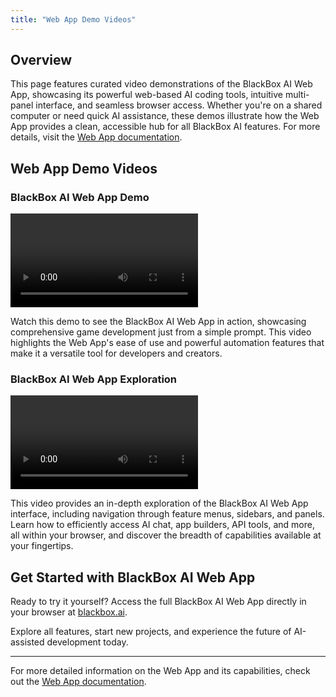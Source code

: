 ```yaml
---
title: "Web App Demo Videos"
---
```


## Overview

This page features curated video demonstrations of the BlackBox AI Web App, showcasing its powerful web-based AI coding tools, intuitive multi-panel interface, and seamless browser access. Whether you're on a shared computer or need quick AI assistance, these demos illustrate how the Web App provides a clean, accessible hub for all BlackBox AI features. For more details, visit the [Web App documentation](/features/web-app).

## Web App Demo Videos

### BlackBox AI Web App Demo

<div style={{textAlign: 'center'}}>
  <video src="/videos/BlackBox_demo.mp4" controls></video>
</div>

Watch this demo to see the BlackBox AI Web App in action, showcasing comprehensive game development just from a simple prompt. This video highlights the Web App's ease of use and powerful automation features that make it a versatile tool for developers and creators.

### BlackBox AI Web App Exploration

<div style={{textAlign: 'center'}}>
  <video src="/videos/BlackBox_Explore.mp4" controls></video>
</div>

This video provides an in-depth exploration of the BlackBox AI Web App interface, including navigation through feature menus, sidebars, and panels. Learn how to efficiently access AI chat, app builders, API tools, and more, all within your browser, and discover the breadth of capabilities available at your fingertips.

## Get Started with BlackBox AI Web App

Ready to try it yourself? Access the full BlackBox AI Web App directly in your browser at [blackbox.ai](https://www.blackbox.ai/).

Explore all features, start new projects, and experience the future of AI-assisted development today.

---

For more detailed information on the Web App and its capabilities, check out the [Web App documentation](/features/web-app).
